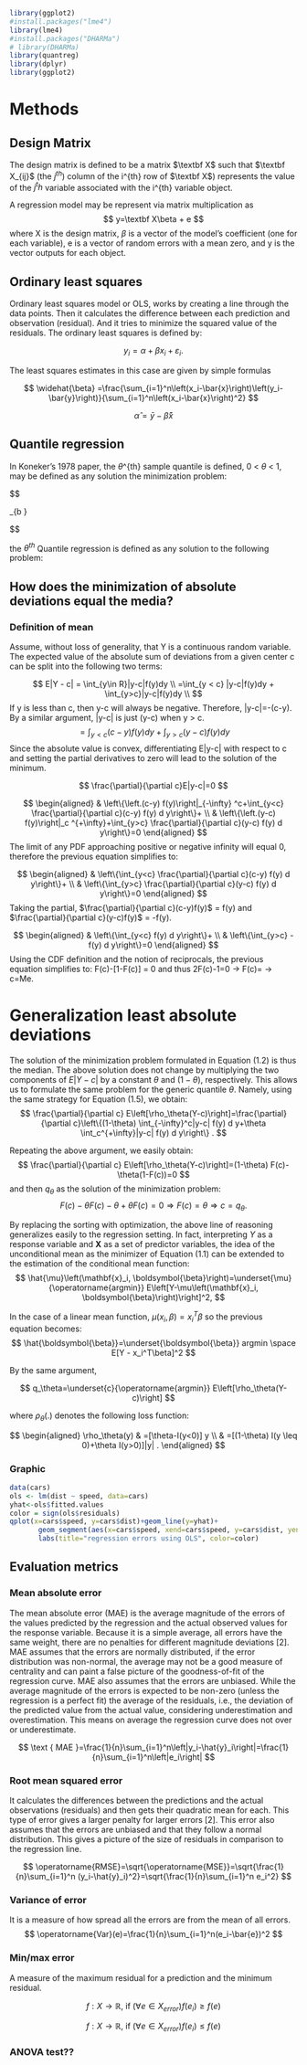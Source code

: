 ```{r}
library(ggplot2)
#install.packages("lme4")
library(lme4)
#install.packages("DHARMa")
# library(DHARMa)
library(quantreg)
library(dplyr)
library(ggplot2)
```

# Methods

## Design Matrix

The design matrix is defined to be a matrix $\textbf X$ such that $\textbf X_{ij}$ (the $j^{th}$) column of the i\^{th} row of $\textbf X$) represents the value of the $j^th$ variable associated with the i\^{th} variable object.

A regression model may be represent via matrix multiplication as $$
y=\textbf X\beta + e
$$ where X is the design matrix, $\beta$ is a vector of the model's coefficient (one for each variable), e is a vector of random errors with a mean zero, and y is the vector outputs for each object.

## Ordinary least squares

Ordinary least squares model or OLS, works by creating a line through the data points. Then it calculates the difference between each prediction and observation (residual). And it tries to minimize the squared value of the residuals. The ordinary least squares is defined by:

$$
y_i=\alpha+\beta x_i+\varepsilon_i .
$$

The least squares estimates in this case are given by simple formulas

$$
\widehat{\beta} =\frac{\sum_{i=1}^n\left(x_i-\bar{x}\right)\left(y_i-\bar{y}\right)}{\sum_{i=1}^n\left(x_i-\bar{x}\right)^2}
$$

$$
\widehat{\alpha} =\bar{y}-\widehat{\beta} \bar{x}
$$

## Quantile regression

In Koneker's 1978 paper, the $\theta$\^{th} sample quantile is defined, 0 \< $\theta$ \< 1, may be defined as any solution the minimization problem:

$$

\min _{b \in \mathbf{R}}\left[\sum_{t \in\left\{t: y_t \geqslant x_t b\right\}} \theta\left|y_t-b\right|+\sum_{t \in\left\{t: y_t< b\right\}}(1-\theta)\left|y_t-x_t b\right|\right] 

$$

the $\theta^{th}$ Quantile regression is defined as any solution to the following problem:

## How does the minimization of absolute deviations equal the media?

### Definition of mean

Assume, without loss of generality, that Y is a continuous random variable. The expected value of the absolute sum of deviations from a given center c can be split into the following two terms:

$$
E|Y - c| = \int_{y\in R}|y-c|f(y)dy \\
=\int_{y < c} |y-c|f(y)dy + \int_{y>c}|y-c|f(y)dy  \\
$$ If y is less than c, then y-c will always be negative. Therefore, \|y-c\|=-(c-y). By a similar argument, \|y-c\| is just (y-c) when y \> c. $$
=\int_{y<c}(c-y)f(y)dy + \int_{y>c}(y-c)f(y)dy
$$ Since the absolute value is convex, differentiating E\|y-c\| with respect to c and setting the partial derivatives to zero will lead to the solution of the minimum.

$$
\frac{\partial}{\partial c}E|y-c|=0
$$ 

$$
\begin{aligned}
& \left\{\left.(c-y) f(y)\right|_{-\infty} ^c+\int_{y<c} \frac{\partial}{\partial c}(c-y) f(y) d y\right\}+ \\
& \left\{\left.(y-c) f(y)\right|_c ^{+\infty}+\int_{y>c} \frac{\partial}{\partial c}(y-c) f(y) d y\right\}=0
\end{aligned}
$$ The limit of any PDF approaching positive or negative infinity will equal 0, therefore the previous equation simplifies to:

$$
\begin{aligned}
& \left\{\int_{y<c} \frac{\partial}{\partial c}(c-y) f(y) d y\right\}+ \\
& \left\{\int_{y>c} \frac{\partial}{\partial c}(y-c) f(y) d y\right\}=0
\end{aligned}
$$ Taking the partial, $\frac{\partial}{\partial c}(c-y)f(y)$ = f(y) and $\frac{\partial}{\partial c}(y-c)f(y)$ = -f(y).

$$
\begin{aligned}
& \left\{\int_{y<c} f(y) d y\right\}+ \\
& \left\{\int_{y>c} -f(y) d y\right\}=0
\end{aligned}
$$ Using the CDF definition and the notion of reciprocals, the previous equation simplifies to: F(c)-\[1-F(c)\] = 0 and thus 2F(c)-1=0 $\longrightarrow$ F(c)=\frac{1}{2} $\longrightarrow$ c=Me.

# Generalization least absolute deviations

The solution of the minimization problem formulated in Equation (1.2) is thus the median. The above solution does not change by multiplying the two components of $E|Y-c|$ by a constant $\theta$ and $(1-\theta)$, respectively. This allows us to formulate the same problem for the generic quantile $\theta$. Namely, using the same strategy for Equation (1.5), we obtain: $$
\frac{\partial}{\partial c} E\left[\rho_\theta(Y-c)\right]=\frac{\partial}{\partial c}\left\{(1-\theta) \int_{-\infty}^c|y-c| f(y) d y+\theta \int_c^{+\infty}|y-c| f(y) d y\right\} .
$$

Repeating the above argument, we easily obtain: $$
\frac{\partial}{\partial c} E\left[\rho_\theta(Y-c)\right]=(1-\theta) F(c)-\theta(1-F(c))=0
$$ and then $q_\theta$ as the solution of the minimization problem: $$
F(c)-\theta F(c)-\theta+\theta F(c)=0 \Longrightarrow F(c)=\theta \Longrightarrow c=q_\theta .
$$

By replacing the sorting with optimization, the above line of reasoning generalizes easily to the regression setting. In fact, interpreting $Y$ as a response variable and $\mathbf{X}$ as a set of predictor variables, the idea of the unconditional mean as the minimizer of Equation (1.1) can be extended to the estimation of the conditional mean function: $$
\hat{\mu}\left(\mathbf{x}_i, \boldsymbol{\beta}\right)=\underset{\mu}{\operatorname{argmin}} E\left[Y-\mu\left(\mathbf{x}_i, \boldsymbol{\beta}\right)\right]^2,
$$

In the case of a linear mean function, $\mu(x_i, \beta)=x_i^T\beta$ so the previous equation becomes: $$
\hat{\boldsymbol{\beta}}=\underset{\boldsymbol{\beta}} argmin \space E[Y - x_i^T\beta]^2
$$

By the same argument,

$$
q_\theta=\underset{c}{\operatorname{argmin}} E\left[\rho_\theta(Y-c)\right]
$$

where $\rho_\theta($.$)$ denotes the following loss function:

$$
\begin{aligned}
\rho_\theta(y) & =[\theta-I(y<0)] y \\
& =[(1-\theta) I(y \leq 0)+\theta I(y>0)]|y| .
\end{aligned}
$$


### Graphic
```{r}
data(cars)
ols <- lm(dist ~ speed, data=cars)
yhat<-ols$fitted.values
color = sign(ols$residuals)
qplot(x=cars$speed, y=cars$dist)+geom_line(y=yhat)+
       geom_segment(aes(x=cars$speed, xend=cars$speed, y=cars$dist, yend=yhat, group=as.factor(color), color=as.factor(color)))+
       labs(title="regression errors using OLS", color=color)
```

## Evaluation metrics

### Mean absolute error

The mean absolute error (MAE) is the average magnitude of the errors of the values predicted by the regression and the actual observed values for the response variable. Because it is a simple average, all errors have the same weight, there are no penalties for different magnitude deviations \[2\]. MAE assumes that the errors are normally distributed, if the error distribution was non-normal, the average may not be a good measure of centrality and can paint a false picture of the goodness-of-fit of the regression curve. MAE also assumes that the errors are unbiased. While the average magnitude of the errors is expected to be non-zero (unless the regression is a perfect fit) the average of the residuals, i.e., the deviation of the predicted value from the actual value, considering underestimation and overestimation. This means on average the regression curve does not over or underestimate.

$$
\text { MAE }=\frac{1}{n}\sum_{i=1}^n\left|y_i-\hat{y}_i\right|=\frac{1}{n}\sum_{i=1}^n\left|e_i\right|
$$

### Root mean squared error

It calculates the differences between the predictions and the actual observations (residuals) and then gets their quadratic mean for each. This type of error gives a larger penalty for larger errors \[2\]. This error also assumes that the errors are unbiased and that they follow a normal distribution. This gives a picture of the size of residuals in comparison to the regression line.

$$
\operatorname{RMSE}=\sqrt{\operatorname{MSE}}=\sqrt{\frac{1}{n}\sum_{i=1}^n (y_i-\hat{y}_i)^2}=\sqrt{\frac{1}{n}\sum_{i=1}^n e_i^2}
$$

### Variance of error

It is a measure of how spread all the errors are from the mean of all errors. $$
\operatorname{Var}(e)=\frac{1}{n}\sum_{i=1}^n(e_i-\bar{e})^2
$$

### Min/max error

A measure of the maximum residual for a prediction and the minimum residual.

$$
f: X \rightarrow \mathbb{R} \text {, if }(\forall e \in X_{error}) f\left(e_i\right) \geq f(e)
$$

$$
f: X \rightarrow \mathbb{R} \text {, if }(\forall e \in X_{error}) f\left(e_i\right) \leq f(e)
$$

### ANOVA test??
